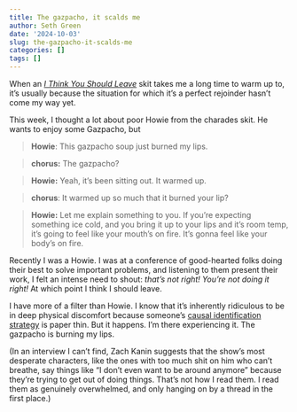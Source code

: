 ```yaml
---
title: The gazpacho, it scalds me
author: Seth Green
date: '2024-10-03'
slug: the-gazpacho-it-scalds-me
categories: []
tags: []
---
```


When an _[I Think You Should Leave](https://www.nytimes.com/2023/06/02/magazine/tim-robinson-i-think-you-should-leave.html)_ skit takes me a long time to warm up to, it's usually because the situation for which it's a perfect rejoinder hasn't come my way yet. 

This week, I thought a lot about poor Howie from the charades skit. He wants to enjoy some Gazpacho, but

> **Howie**: This gazpacho soup just burned my lips. 

> **chorus:** The gazpacho? 

>  **Howie:** Yeah, it's been sitting out. It warmed up. 

> **chorus**: It warmed up so much that it burned your lip? 

>  **Howie:** Let me explain something to you. If you're expecting something ice cold, and you bring it up to your lips and it's room temp, it's going to feel like your mouth's on fire. It's gonna feel like your body's on fire.

Recently I was a Howie. I was at a conference of good-hearted folks doing their best to solve important problems, and listening to them present their work, I felt an intense need to shout: _that's not right! You're not doing it right!_ At which point I think I should leave.

I have more of a filter than Howie. I know that it's inherently ridiculous to be in deep physical discomfort because someone's [causal identification strategy](https://www.aeaweb.org/articles?id=10.1257/jep.15.4.69) is paper thin. But it happens. I'm there experiencing it. The gazpacho is burning my lips. 

(In an interview I can't find, Zach Kanin suggests that the show's most desperate characters, like the ones with too much shit on him who can't breathe, say things like "I don't even want to be around anymore" because they're trying to get out of doing things. That's not how I read them. I read them as genuinely overwhelmed, and only hanging on by a thread in the first place.)
